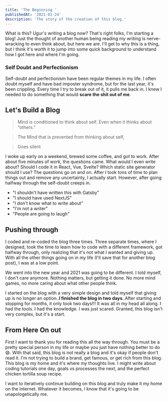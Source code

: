 ```yaml
---
title: 'The Beginning '
publishedAt: '2021-01-24'
description: 'The story of the creation of this blog.'
---
```


What is this? Ugur's writing a blog now? That's right folks, I'm starting a blog! Just the thought of another human being reading my writing is nerve-wracking to even think about, but here we are. I'll get to why this is a thing, but I think it's worth it to jump into some quick background to understand how I got here and where I'm going.

### Self Doubt and Perfectionism

Self-doubt and perfectionism have been regular themes in my life. I often doubt myself and have bad imposter syndrome, but for the last year, it's been crippling. Every time I try to break out of it, it pulls me back in. I knew I needed to do something that would **scare the shit out of me**.

## Let's Build a Blog

> Mind is conditioned to think about self. Even when it thinks about “others.”

> The Mind that is prevented from thinking about self,

> Goes silent

I woke up early on a weekend, brewed some coffee, and got to work. After about five minutes of work, the questions came. What would I even write about? Should I code it in React, Vue, Svelte? Which static site generator should I use? The questions go on and on. After I took tons of time to plan things out and remove any uncertainty, I actually start. However, after going halfway through the self-doubt creeps in.

- "I shouldn't have written this with Gatsby"
- "I should have used NextJS"
- "I don't know what to write about"
- "I'm not a writer"
- "People are going to laugh"

## Pushing through

I coded and re-coded the blog three times. Three separate times, where I designed, took the time to learn how to code with a different framework, got halfway through, only realizing that it's not what I wanted and giving up. With all the other things going on in my life (I'll save that for another blog post), I was at a low point.

We went into the new year and 2021 was going to be different. I told myself, I don't care anymore. Nothing matters, but getting it done. No more mind games, no more caring about what other people think.

I started on the blog with a very simple design and told myself that giving up is no longer an option..**I finished the blog in two days**..After starting and stopping for months, it only took two days!!! It was all in my head all along. I had the tools. I had the knowledge. I was just scared. Granted, this blog isn't very complex, but it's a start.

## From Here On out

First I want to thank you for reading this all the way through. You must be a pretty special person in my life or maybe you just have nothing better to do 😄. With that said, this blog is not really a blog and it's okay if people don't read it. I'm not trying to build a brand, get famous, or get rich from this blog. This blog is my home and it's where my thoughts live. I might write about coding tutorials one day, goals vs processes the next, and the perfect chicken tortilla soup recipe.

I want to iteratively continue building on this blog and truly make it my home on the internet. Whatever it becomes, I know that it's going to be unapologetically me.
